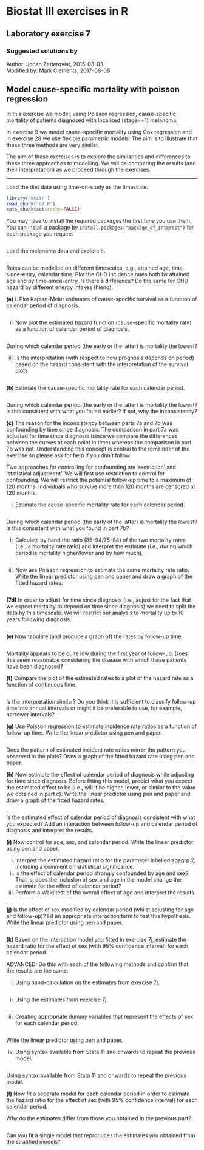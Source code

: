 Biostat III exercises in R
===========
Laboratory exercise 7
-----------

### Suggested solutions by
Author: Johan Zetterqvist, 2015-03-03 </br>
Modified by: Mark Clements, 2017-08-08


## Model cause-specific mortality with poisson regression

In this exercise we model, using Poisson regression, cause-specific mortality of patients diagnosed with localised (stage==1) melanoma.

In exercise 9 we model cause-specific mortality using Cox regression and in exercise 28 we use flexible parametric models. The aim is to illustrate that these three methods are very similar.

The aim of these exercises is to explore the similarities and differences to these three approaches to modelling. We will be comparing the results (and their interpretation) as we proceed through the exercises.

-----------

Load the diet data using time-on-study as the timescale.

```r
library('knitr')
read_chunk('q7.R')
opts_chunk$set(cache=FALSE)
```

You may have to install the required packages the first time you use them. You can install a package by `install.packages("package_of_interest")` for each package you require.

```r
```

Load the melanoma data and explore it.

```r
```

Rates can be modelled on different timescales, e.g., attained age, time-since-entry, calendar time. Plot the CHD incidence rates both by attained age and by time-since-entry. Is there a difference? Do the same for CHD hazard by different energy intakes (hieng).

**(a)**
i. Plot Kaplan-Meier estimates of cause-specific survival as a function of calendar period of diagnosis.

```r
```

ii. Now plot the estimated hazard function (cause-specific mortality rate) as a function of calendar period of diagnosis.

```r
```
During which calendar period (the early or the latter) is mortality the lowest?

iii. Is the interpretation (with respect to how prognosis depends on period) based on the hazard consistent with the interpretation of the survival plot?

```r
```

**(b)** Estimate the cause-specific mortality rate for each calendar period.

```r
```

During which calendar period (the early or the latter) is mortality the lowest? Is this consistent with what you found earlier? If not, why the inconsistency?

**(c)** The reason for the inconsistency between parts 7a and 7b was confounding by time since diagnosis. The comparison in part 7a was adjusted for time since diagnosis (since we compare the differences between the curves at each point in time) whereas the comparison in part 7b was not. Understanding this concept is central to the remainder of the exercise so please ask for help if you don’t follow.

Two approaches for controlling for confounding are ‘restriction’ and ‘statistical adjustment’. We will first use restriction to control for confounding. We will restrict the potential follow-up time to a maximum of 120 months. Individuals who survive more than 120 months are censored at 120 months.

i. Estimate the cause-specific mortality rate for each calendar period.

```r
```

During which calendar period (the early of the latter) is mortality the lowest? Is this consistent with what you found in part 7b?

ii. Calculate by hand the ratio (85–94/75–84) of the two mortality rates (i.e., a mortality rate ratio) and interpret the estimate (i.e., during which period is mortality higher/lower and by how much).

```r
```

iii. Now use Poisson regression to estimate the same mortality rate ratio. Write the linear predictor using pen and paper and draw a graph of the fitted hazard rates.

```r
```

**(7d)** In order to adjust for time since diagnosis (i.e., adjust for the fact that we expect mortality to depend on time since diagnosis) we need to split the data by this timescale. We will restrict our analysis to mortality up to 10 years following diagnosis.

```r
```

**(e)** Now tabulate (and produce a graph of) the rates by follow-up time.

```r
```

Mortality appears to be quite low during the first year of follow-up. Does this seem reasonable considering the disease with which these patients have been diagnosed?

**(f)** Compare the plot of the estimated rates to a plot of the hazard rate as a function of continuous time.

```r
```

Is the interpretation similar? Do you think it is sufficient to classify follow-up time into annual intervals or might it be preferable to use, for example, narrower intervals?

**(g)** Use Poisson regression to estimate incidence rate ratios as a function of follow-up time. Write the linear predictor using pen and paper.


```r
```
Does the pattern of estimated incident rate ratios mirror the pattern you observed in
the plots? Draw a graph of the fitted hazard rate using pen and paper.

**(h)** Now estimate the effect of calendar period of diagnosis while adjusting for time since diagnosis. Before fitting this model, predict what you expect the estimated effect to be (i.e., will it be higher, lower, or similar to the value we obtained in part c). Write the linear predictor using pen and paper and draw a graph of the fitted hazard rates.


```r
```
Is the estimated effect of calendar period of diagnosis consistent with what you expected? Add an interaction between follow-up and calendar period of diagnosis and interpret the results.

**(i)** Now control for age, sex, and calendar period. Write the linear predictor using pen and paper.

i. Interpret the estimated hazard ratio for the parameter labelled agegrp 2, including a comment on statistical significance.
ii. Is the effect of calendar period strongly confounded by age and sex? That is, does the inclusion of sex and age in the model change the estimate for the effect of calendar period?
iii. Perform a Wald test of the overall effect of age and interpret the results.

```r
```

**(j)** Is the effect of sex modified by calendar period (whilst adjusting for age and follow-up)? Fit an appropriate interaction term to test this hypothesis. Write the linear predictor using pen and paper.

```r
```


**(k)** Based on the interaction model you fitted in exercise 7j, estimate the hazard ratio for the effect of sex (with 95% confidence interval) for each calendar period.

ADVANCED: Do this with each of the following methods and confirm that the results are the same:

i. Using hand-calculation on the estimates from exercise 7j.

```r
```
ii. Using the estimates from exercise 7j.


```r
```

iii. Creating appropriate dummy variables that represent the effects of sex for each calendar period.


```r
```

Write the linear predictor using pen and paper.


iv. Using syntax available from Stata 11 and onwards to repeat the previous model.

```r
```
Using syntax available from Stata 11 and onwards to repeat the previous model.

**(l)** Now fit a separate model for each calendar period in order to estimate the hazard ratio for the effect of sex (with 95% confidence interval) for each calendar period.

Why do the estimates differ from those you obtained in the previous part?

```r
```
Can you fit a single model that reproduces the estimates you obtained from the stratified models?
